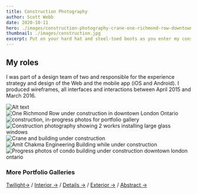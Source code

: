 ```yaml
---
title: Construction Photography
author: Scott Webb
date: 2020-10-11
hero: ./images/construction-photography-crane-one-richmond-row-downtown-london.jpg
thumbnail: ./images/construction.jpg
excerpt: Put on your hard hat and steel-toed boots as you enter my construction photography gallery. Construction photography doesn’t have to be limited to sub-par smartphone photos. Is there an important milestone happening within construction? Why not capture it with my help. If you’re a construction company, you have an amazing opportunity right now to separate yourself from the competition with professional in-progress images like the ones here.
---
```


## My roles
I was part of a design team of two and responsible for the experience strategy and design of the Web and the mobile app (iOS and Android). I produced wireframes, all interfaces and interactions between April 2015 and March 2016.

<div className="Image__Small">
  <img
    src="./images/construction-photography-in-progress-downtown-london-fanshawe-campus-phase-2-1.jpg"
    title="Logo Title Text 1"
    alt="Alt text"
  />
</div>

<div className="Image__Small">
  <img
    src="./images/construction-photography-scott-webb-gallery-thumb.jpg"
    title="One Richmond Row under construction in downtown London Ontario"
    alt="One Richmond Row under construction in downtown London Ontario"
  />
</div>

<div className="Image__Large">
  <img
    src="./images/more-construction-in-progress-portfolio-images.jpg"
    title="construction, in-progress photos for portfolio gallery"
    alt="construction, in-progress photos for portfolio gallery"
  />
</div>

<div className="Image__Small">
  <img
    src="./images/construction-photography-workers-glass-install.jpg"
    title="Construction photography showing 2 workrs installing large glass windows"
    alt="Construction photography showing 2 workrs installing large glass windows"
  />
</div>

<div className="Image__Medium">
  <img
    src="./images/construction-photography-crane-one-richmond-row-downtown-london.jpg"
    title="Crane and building under construction"
    alt="Crane and building under construction"
  />
</div>

<div className="Image__Medium">
  <img
    src="./images/engineering_building_construction_photo-10.jpg"
    title="Amit Chakma Engineering Building while under construction"
    alt="Amit Chakma Engineering Building while under construction"
  />
</div>

<div className="Image__Large">
  <img
    src="./images/progress-photography-condo-building-downtown-london.jpg"
    title="Progress photos of condo building under construction downtown london ontario"
    alt="Progress photos of condo building under construction downtown london ontario"
  />
</div>

### More Portfolio Galleries

[Twilight→](/twilight-photography) / [Interior →](/interiors-photography) / [Details →](/detail-photography) / [Exterior →](/exterior-photography) / [Abstract →](/abstract-architecture-art) 